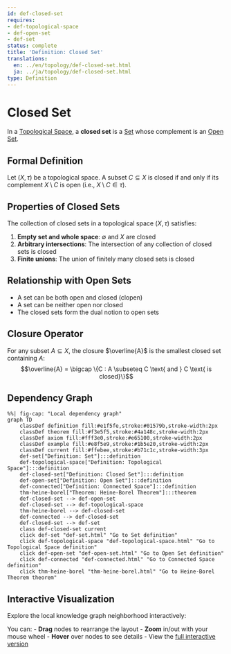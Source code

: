 ```yaml
---
id: def-closed-set
requires:
- def-topological-space
- def-open-set
- def-set
status: complete
title: 'Definition: Closed Set'
translations:
  en: ../en/topology/def-closed-set.html
  ja: ../ja/topology/def-closed-set.html
type: Definition
---
```


# Closed Set {#def-closed-set}

In a [Topological Space](def-topological-space.qmd), a **closed set** is a [Set](../logic-set-theory/def-set.qmd) whose complement is an [Open Set](def-open-set.qmd).

## Formal Definition

Let $(X, \tau)$ be a topological space. A subset $C \subseteq X$ is closed if and only if its complement $X \setminus C$ is open (i.e., $X \setminus C \in \tau$).

## Properties of Closed Sets

The collection of closed sets in a topological space $(X, \tau)$ satisfies:

1. **Empty set and whole space**: $\emptyset$ and $X$ are closed
2. **Arbitrary intersections**: The intersection of any collection of closed sets is closed
3. **Finite unions**: The union of finitely many closed sets is closed

## Relationship with Open Sets

- A set can be both open and closed (clopen)
- A set can be neither open nor closed
- The closed sets form the dual notion to open sets

## Closure Operator

For any subset $A \subseteq X$, the closure $\overline{A}$ is the smallest closed set containing $A$:
$$\overline{A} = \bigcap \{C : A \subseteq C \text{ and } C \text{ is closed}\}$$

## Dependency Graph

```mermaid
%%| fig-cap: "Local dependency graph"
graph TD
    classDef definition fill:#e1f5fe,stroke:#01579b,stroke-width:2px
    classDef theorem fill:#f3e5f5,stroke:#4a148c,stroke-width:2px
    classDef axiom fill:#fff3e0,stroke:#e65100,stroke-width:2px
    classDef example fill:#e8f5e9,stroke:#1b5e20,stroke-width:2px
    classDef current fill:#ffebee,stroke:#b71c1c,stroke-width:3px
    def-set["Definition: Set"]:::definition
    def-topological-space["Definition: Topological Space"]:::definition
    def-closed-set["Definition: Closed Set"]:::definition
    def-open-set["Definition: Open Set"]:::definition
    def-connected["Definition: Connected Space"]:::definition
    thm-heine-borel["Theorem: Heine-Borel Theorem"]:::theorem
    def-closed-set --> def-open-set
    def-closed-set --> def-topological-space
    thm-heine-borel --> def-closed-set
    def-connected --> def-closed-set
    def-closed-set --> def-set
    class def-closed-set current
    click def-set "def-set.html" "Go to Set definition"
    click def-topological-space "def-topological-space.html" "Go to Topological Space definition"
    click def-open-set "def-open-set.html" "Go to Open Set definition"
    click def-connected "def-connected.html" "Go to Connected Space definition"
    click thm-heine-borel "thm-heine-borel.html" "Go to Heine-Borel Theorem theorem"
```

## Interactive Visualization

Explore the local knowledge graph neighborhood interactively:

::: {.graph-viz data-id="def-closed-set" data-width="700" data-height="500"}
:::

You can:
- **Drag** nodes to rearrange the layout
- **Zoom** in/out with your mouse wheel
- **Hover** over nodes to see details
- View the [full interactive version](../../output/interactive/def-closed-set.html){target="_blank"}
